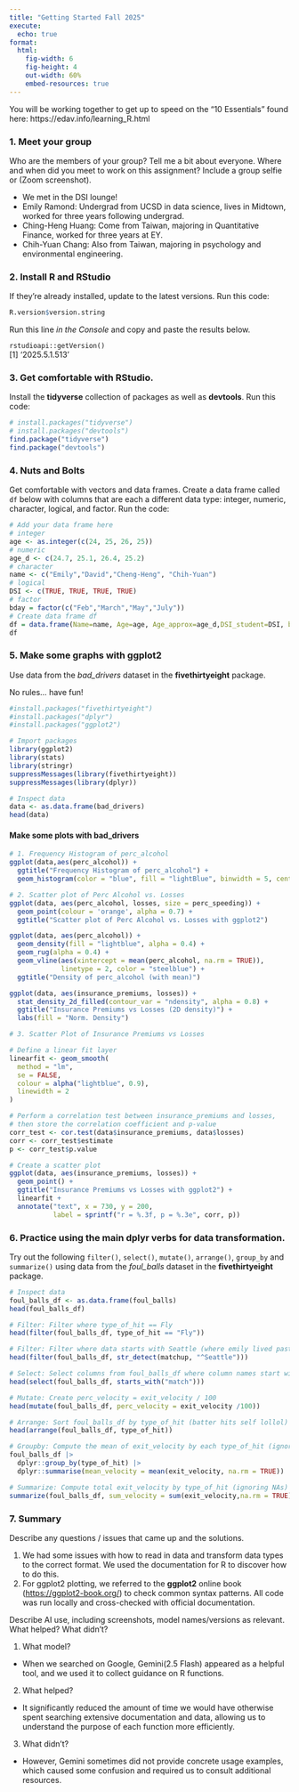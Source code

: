 ```yaml
---
title: "Getting Started Fall 2025"
execute:
  echo: true
format:
  html:
    fig-width: 6
    fig-height: 4
    out-width: 60%
    embed-resources: true
---
```


You will be working together to get up to speed on the "10 Essentials" found here: https://edav.info/learning_R.html

### 1. Meet your group

Who are the members of your group? Tell me a bit about everyone. Where and when did you meet to work on this assignment? Include a group selfie or (Zoom screenshot).

- We met in the DSI lounge! 
- Emily Ramond: Undergrad from UCSD in data science, lives in Midtown, worked for three years following undergrad. 
- Ching-Heng Huang: Come from Taiwan, majoring in Quantitative Finance, worked for three years at EY.
- Chih-Yuan Chang: Also from Taiwan, majoring in psychology and environmental engineering.

### 2. Install R and RStudio

If they're already installed, update to the latest versions. Run this code:

```r
R.version$version.string
```

Run this line *in the Console* and copy and paste the results below.

`rstudioapi::getVersion()`<br>
\[1\] ‘2025.5.1.513’

### 3. Get comfortable with RStudio.

Install the **tidyverse** collection of packages as well as **devtools**. Run this code:

```r
# install.packages("tidyverse")
# install.packages("devtools")
find.package("tidyverse")
find.package("devtools")
```

### 4. Nuts and Bolts

Get comfortable with vectors and data frames. Create a data frame called `df` below with columns that are each a different data type: integer, numeric, character, logical, and factor. Run the code:

```r
# Add your data frame here
# integer
age <- as.integer(c(24, 25, 26, 25))
# numeric
age_d <- c(24.7, 25.1, 26.4, 25.2)
# character
name <- c("Emily","David","Cheng-Heng", "Chih-Yuan")
# logical
DSI <- c(TRUE, TRUE, TRUE, TRUE)
# factor
bday = factor(c("Feb","March","May","July"))
# Create data frame df
df = data.frame(Name=name, Age=age, Age_approx=age_d,DSI_student=DSI, bday=bday)
df
```

### 5. Make some graphs with ggplot2

Use data from the *bad_drivers* dataset in the **fivethirtyeight** package.

No rules... have fun!

```r
#install.packages("fivethirtyeight")
#install.packages("dplyr")
#install.packages("ggplot2")
```

```r
# Import packages
library(ggplot2)
library(stats)
library(stringr)
suppressMessages(library(fivethirtyeight))
suppressMessages(library(dplyr))
```

```r
# Inspect data
data <- as.data.frame(bad_drivers)
head(data)
```

#### Make some plots with bad_drivers

```r
# 1. Frequency Histogram of perc_alcohol
ggplot(data,aes(perc_alcohol)) +
  ggtitle("Frequency Histogram of perc_alcohol") +
  geom_histogram(color = "blue", fill = "lightBlue", binwidth = 5, center = 52.5)
```

```r
# 2. Scatter plot of Perc Alcohol vs. Losses
ggplot(data, aes(perc_alcohol, losses, size = perc_speeding)) +
  geom_point(colour = 'orange', alpha = 0.7) +
  ggtitle("Scatter plot of Perc Alcohol vs. Losses with ggplot2")
```
```r
ggplot(data, aes(perc_alcohol)) +
  geom_density(fill = "lightblue", alpha = 0.4) +
  geom_rug(alpha = 0.4) +
  geom_vline(aes(xintercept = mean(perc_alcohol, na.rm = TRUE)),
             linetype = 2, color = "steelblue") +
  ggtitle("Density of perc_alcohol (with mean)")
```
```r
ggplot(data, aes(insurance_premiums, losses)) +
  stat_density_2d_filled(contour_var = "ndensity", alpha = 0.8) +
  ggtitle("Insurance Premiums vs Losses (2D density)") +
  labs(fill = "Norm. Density")
```

```r
# 3. Scatter Plot of Insurance Premiums vs Losses

# Define a linear fit layer
linearfit <- geom_smooth(
  method = "lm", 
  se = FALSE, 
  colour = alpha("lightblue", 0.9),
  linewidth = 2
)

# Perform a correlation test between insurance_premiums and losses, 
# then store the correlation coefficient and p-value
corr_test <- cor.test(data$insurance_premiums, data$losses)
corr <- corr_test$estimate
p <- corr_test$p.value

# Create a scatter plot
ggplot(data, aes(insurance_premiums, losses)) + 
  geom_point() +
  ggtitle("Insurance Premiums vs Losses with ggplot2") +
  linearfit +
  annotate("text", x = 730, y = 200,
           label = sprintf("r = %.3f, p = %.3e", corr, p))
```

### 6. Practice using the main **dplyr** verbs for data transformation.

Try out the following `filter()`, `select()`, `mutate()`, `arrange()`, `group_by` and `summarize()` using data from the *foul_balls* dataset in the **fivethirtyeight** package.

```r
# Inspect data
foul_balls_df <- as.data.frame(foul_balls)
head(foul_balls_df)
```

```r
# Filter: Filter where type_of_hit == Fly
head(filter(foul_balls_df, type_of_hit == "Fly"))
```

```r
# Filter: Filter where data starts with Seattle (where emily lived past 3 years)
head(filter(foul_balls_df, str_detect(matchup, "^Seattle")))
```

```r
# Select: Select columns from foul_balls_df where column names start with "match"
head(select(foul_balls_df, starts_with("match")))
```

```r
# Mutate: Create perc_velocity = exit_velocity / 100
head(mutate(foul_balls_df, perc_velocity = exit_velocity /100))
```

```r
# Arrange: Sort foul_balls_df by type_of_hit (batter hits self lollol)
head(arrange(foul_balls_df, type_of_hit))
```

```r
# Groupby: Compute the mean of exit_velocity by each type_of_hit (ignoring NAs)
foul_balls_df |>
  dplyr::group_by(type_of_hit) |>
  dplyr::summarise(mean_velocity = mean(exit_velocity, na.rm = TRUE))

```

```r
# Summarize: Compute total exit_velocity by type_of_hit (ignoring NAs)
summarize(foul_balls_df, sum_velocity = sum(exit_velocity,na.rm = TRUE), .by=type_of_hit)
```

### 7. Summary

Describe any questions / issues that came up and the solutions.

1. We had some issues with how to read in data and transform data types to the correct format. We used the documentation for R to discover how to do this.
2. For ggplot2 plotting, we referred to the **ggplot2** online book ([https://ggplot2-book.org/](#0)) to check common syntax patterns. All code was run locally and cross-checked with official documentation.

Describe AI use, including screenshots, model names/versions as relevant. What helped? What didn't?

1. What model?  
- When we searched on Google, Gemini(2.5 Flash) appeared as a helpful tool, and we used it to collect guidance on R functions.
2. What helped?  
- It significantly reduced the amount of time we would have otherwise spent searching extensive documentation and data, allowing us to understand the purpose of each function more efficiently.
3. What didn't?  
- However, Gemini sometimes did not provide concrete usage examples, which caused some confusion and required us to consult additional resources.
